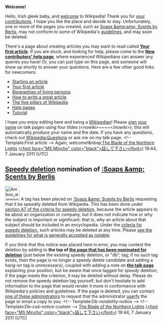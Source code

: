 <article id="30356750" title=User talk:Irish gleek baby>
	<talkpage id="30356750" title="User talk:Irish gleek baby">

'''Welcome!'''

Hello, Irish gleek baby, and [[Wikipedia:Welcome, newcomers|welcome]] to Wikipedia! Thank you for [[Special:Contributions/Irish gleek baby|your contributions]]. I hope you like the place and decide to stay. Unfortunately, one or more of the pages you created, such as [[Soaps &amp;amp; Scents by Berlis]], may not conform to some of Wikipedia's [[Wikipedia:List of policies|guidelines]], and may soon be deleted. 

There's a page about creating articles you may want to read called '''[[Wikipedia:Your first article|Your first article]]'''. If you are stuck, and looking for help, please come to the '''[[Wikipedia:New contributors' help page|New contributors' help page]]''', where experienced Wikipedians can answer any queries you have! Or, you can just type '''{{t|helpme}}''' on this page, and someone will show up shortly to answer your questions. Here are a few other good links for newcomers:
* [[Wikipedia:Starting an article|Starting an article]]
* [[Wikipedia:Your first article|Your first article]]
* [[Wikipedia:Biographies of living persons|Biographies of living persons]]
* [[Wikipedia:How to write a great article|How to write a great article]]
* [[Wikipedia:Five pillars|The five pillars of Wikipedia]]
* [[Help:Contents|Help pages]]
* [[Wikipedia:Tutorial|Tutorial]]
I hope you enjoy editing here and being a [[Wikipedia:Wikipedians|Wikipedian]]! Please [[Wikipedia:Signatures|sign your name]] on talk pages using four tildes (&lt;nowiki&gt;~~~~&lt;/nowiki&gt;); this will automatically produce your name and the date. If you have any questions, check out [[Wikipedia:Questions]] or ask me on my talk page. &lt;!-- Template:First article --&gt; Again, welcome!&amp;nbsp;[[User:The Blade of the Northern Lights|The Blade of the Northern Lights]]  ([[User talk:The Blade of the Northern Lights|&lt;font face=&quot;MS Mincho&quot; color=&quot;black&quot;&gt;話して下さい&lt;/font&gt;]]) 19:44, 7 January 2011 (UTC)

==[[Wikipedia:Criteria for speedy deletion|Speedy deletion]] nomination of [[:Soaps &amp; Scents by Berlis]]==
[[Image:Ambox warning pn.svg|48px|left|alt=|link=]]
{{Quote box|quote=&lt;p&gt;If this is the first article that you have created, you may want to read [[WP:Your first article|the guide to writing your first article]].&lt;/p&gt;&lt;p&gt;You may want to consider using the [[Wikipedia:Article wizard|Article Wizard]] to help you create articles.&lt;/p&gt;|width=20%|align=right}}
A tag has been placed on [[:Soaps &amp; Scents by Berlis]] requesting that it be speedily deleted from Wikipedia. This has been done under [[WP:CSD#A7|section A7 of the criteria for speedy deletion]], because the article appears to be about an organization or company, but it does not indicate how or why the subject is important or significant: that is, why an article about that subject should be included in an encyclopedia. Under the [[WP:CSD#Articles|criteria for speedy deletion]], such articles may be deleted at any time. Please [[Wikipedia:Notability|see the guidelines for what is generally accepted as notable]]. 

If you think that this notice was placed here in error, you may contest the deletion by adding {{tlc|hang on}} to '''the top of [[:Soaps &amp; Scents by Berlis|the page that has been nominated for deletion]]''' (just below the existing speedy deletion, or &quot;db&quot;, tag; if no such tag exists, then the page is no longer a speedy delete candidate and adding a hang-on tag is unnecessary), coupled with adding a note on '''[[Talk:Soaps &amp;amp; Scents by Berlis|the talk page]]''' explaining your position, but be aware that once tagged for ''speedy'' deletion, if the page meets the criterion, it may be deleted without delay. Please do not remove the speedy deletion tag yourself, but don't hesitate to add information to the page that would render it more in conformance with Wikipedia's policies and guidelines. If the page is deleted, you can contact [[:Category:Wikipedia administrators who will provide copies of deleted articles|one of these administrators]] to request that the administrator [[Wikipedia:Userfication#Userfication_of_deleted_content|userfy]] the page or email a copy to you. &lt;!-- Template:Db-notability-notice --&gt; &lt;!-- Template:Db-csd-notice-custom --&gt; [[User:The Blade of the Northern Lights|The Blade of the Northern Lights]]  ([[User talk:The Blade of the Northern Lights|&lt;font face=&quot;MS Mincho&quot; color=&quot;black&quot;&gt;話して下さい&lt;/font&gt;]]) 19:44, 7 January 2011 (UTC)
	</talkpage>
</article>